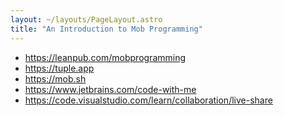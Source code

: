 ```yaml
---
layout: ~/layouts/PageLayout.astro
title: "An Introduction to Mob Programming"
---
```



* https://leanpub.com/mobprogramming
* https://tuple.app  
* https://mob.sh
* https://www.jetbrains.com/code-with-me
* https://code.visualstudio.com/learn/collaboration/live-share

<div class="space-y-8">
  <YouTubeVideo id="28S4CVkYhWA" />
  <YouTubeVideo id="ri-35oHWIU8" />
  <YouTubeVideo id="jPLEbZLE3g8" />
</div>
